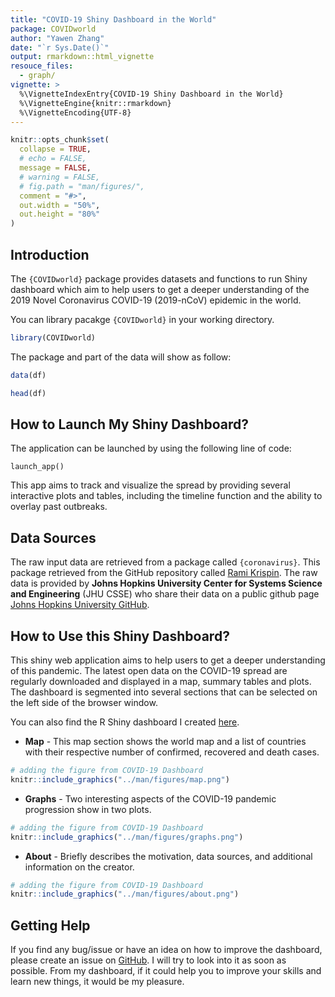 ```yaml
---
title: "COVID-19 Shiny Dashboard in the World"
package: COVIDworld
author: "Yawen Zhang"
date: "`r Sys.Date()`"
output: rmarkdown::html_vignette
resouce_files:
  - graph/
vignette: >
  %\VignetteIndexEntry{COVID-19 Shiny Dashboard in the World}
  %\VignetteEngine{knitr::rmarkdown}
  %\VignetteEncoding{UTF-8}
---
```


```r
knitr::opts_chunk$set(
  collapse = TRUE,
  # echo = FALSE,
  message = FALSE,
  # warning = FALSE,
  # fig.path = "man/figures/",
  comment = "#>",
  out.width = "50%",
  out.height = "80%"
)
```


## Introduction 
The `{COVIDworld}` package provides datasets and functions to run Shiny dashboard which aim to help users to get a deeper understanding of the 2019 Novel Coronavirus COVID-19 (2019-nCoV) epidemic in the world. 

You can library pacakge `{COVIDworld}` in your working directory.

```r
library(COVIDworld)
```

The package and part of the data will show as follow: 
```r
data(df)

head(df)
```

## How to Launch My Shiny Dashboard? 

The application can be launched by using the following line of code:

```
launch_app()
```

This app aims to track and visualize the spread by providing several interactive plots and tables, including the timeline function and the ability to overlay past outbreaks. 

## Data Sources
  
The raw input data are retrieved from a package called `{coronavirus}`. This package retrieved from the GitHub repository called [Rami Krispin](https://github.com/RamiKrispin/coronavirus). The raw data is provided by **Johns Hopkins University Center for Systems Science and Engineering** (JHU CSSE) who share their data on a public github page [Johns Hopkins University GitHub](https://github.com/CSSEGISandData/COVID-19). 


## How to Use this Shiny Dashboard?
  
This shiny web application aims to help users to get a deeper understanding of this pandemic. The latest open data on the COVID-19 spread are regularly downloaded and displayed in a map, summary tables and plots. The dashboard is segmented into several sections that can be selected on the left side of the browser window. 
  
You can also find the R Shiny dashboard I created [here](https://yawen.shinyapps.io/shiny-assessment-yawenzhang9701/). 

- **Map** - This map section shows the world map and a list of countries with their respective number of confirmed, recovered and death cases.

```r
# adding the figure from COVID-19 Dashboard
knitr::include_graphics("../man/figures/map.png")
```

- **Graphs** - Two interesting aspects of the COVID-19 pandemic progression show in two plots.

```r
# adding the figure from COVID-19 Dashboard
knitr::include_graphics("../man/figures/graphs.png")
```

- **About** - Briefly describes the motivation, data sources, and additional information on the creator.

```r
# adding the figure from COVID-19 Dashboard
knitr::include_graphics("../man/figures/about.png")
```



## Getting Help
If you find any bug/issue or have an idea on how to improve the dashboard, please create an issue on [GitHub](https://github.com/etc5523-2020/shiny-assessment-yawenzhang9701). I will try to look into it as soon as possible. From my dashboard, if it could help you to improve your skills and learn new things, it would be my pleasure. 
